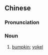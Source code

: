 ==Chinese==
{{zh-forms|s=乡下佬|type=21}}

===Pronunciation===
{{zh-pron
|m=xiāngxiàlǎo,er=y
|c=hoeng1 haa6-2 lou2
|cat=n
}}

===Noun===
{{zh-noun}}

# {{lb|zh|derogatory}} [[bumpkin]]; [[yokel]]
